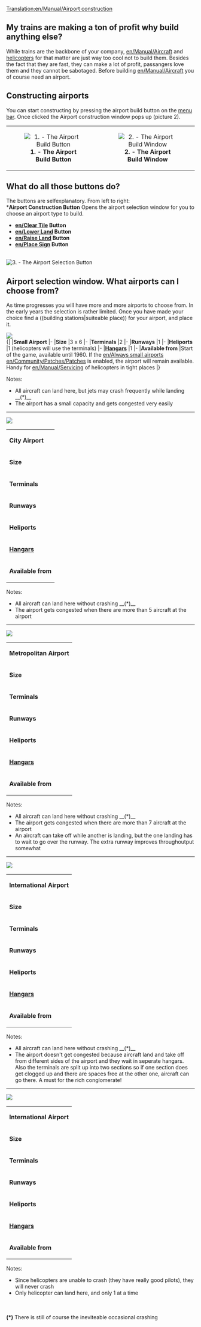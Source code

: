 [[Translation:en/Manual/Airport construction]]
==My trains are making a ton of profit why build anything else?==

While trains are the backbone of your company, [[en/Manual/Aircraft]] and [[en/Manual/Aircraft|helicopters]] for that matter are just way too cool not to build them. Besides the fact that they are fast, they can make a lot of profit, passangers love them and they cannot be sabotaged. Before building [[en/Manual/Aircraft]] you of course need an airport.


==Constructing airports==

You can start constructing by pressing the airport build button on the [[en/In Game Interface|menu bar]]. Once clicked the Airport construction window pops up (picture 2).

{| align=center
| width="50%" align="center"|[[File:en/Manual/Manual html 1ae92703.png|center|frame|'''1. - The Airport Build Button''']]
| width="50%" align="center"|[[File:en/Airport construction.png|center|frame|'''2. - The Airport Build Window''']]
|}

==What do all those buttons do?==

The buttons are selfexplanatory. From left to right:<br>
*'''Airport Construction Button''' Opens the airport selection window for you to choose an airport type to build.
*'''[[en/Clear Tile]] Button'''
*'''[[en/Lower Land]] Button'''
*'''[[en/Raise Land]] Button'''
*'''[[en/Place Sign]] Button'''
<br>
[[File:en/Airport-selection.png|center|frame|'''3. - The Airport Selection Button''']]

==Airport selection window. What airports can I choose from?==

As time progresses you will have more and more airports to choose from. In the early years the selection is rather limited. Once you have made your choice find a ((building stations|suiteable place)) for your airport, and place it.

[[File:en/Archive/Old 32bpp/Small airport.png|center|frame|]]<br>
{|
|'''Small Airport'''
|-
|'''Size'''
|3 x 6
|-
|'''Terminals'''
|2
|-
|'''Runways'''
|1
|-
|'''Heliports'''
|1 (helicopters will use the terminals)
|-
|'''[[en/Manual/Depots|Hangars]]'''
|1
|-
|'''Available from'''
|Start of the game, available until 1960. If the [[en/Always small airports]] [[en/Community/Patches/Patches]] is enabled, the airport will remain available. Handy for [[en/Manual/Servicing]] of helicopters in tight places
|}

Notes: 
*All aircraft can land here, but jets may crash frequently while landing __(*)__
*The airport has a small capacity and gets congested very easily
----

[[File:en/Archive/Old 32bpp/City airport.png|center|frame|]]<br>

{|
|'''City Airport'''
|-
|'''Size'''
|6 x 6
|-
|'''Terminals'''
|3
|-
|'''Runways'''
|1
|-
|'''Heliports'''
|1 (helicopters will use the terminals)
|-
|'''[[en/Manual/Depots|Hangars]]'''
|1
|-
|'''Available from'''
|The introduction year of the first jet airplane, usually 1955
|}

Notes: 
*All aircraft can land here without crashing __(*)__
*The airport gets congested when there are more than 5 aircraft at the airport
----

[[File:en/Archive/Old 32bpp/Metropolitan airport.png|center|frame|]]<br>

{|
|'''Metropolitan Airport'''
|-
|'''Size'''
|6 x 6
|-
|'''Terminals'''
|3
|-
|'''Runways'''
|2
|-
|'''Heliports'''
|1 (helicopters will use the terminals)
|-
|'''[[en/Manual/Depots|Hangars]]'''
|1
|-
|'''Available from'''
|1980
|}

Notes: 
*All aircraft can land here without crashing __(*)__
*The airport gets congested when there are more than 7 aircraft at the airport
*An aircraft can take off while another is landing, but the one landing has to wait to go over the runway. The extra runway improves throughoutput somewhat
----

[[File:en/Archive/Old 32bpp/International airport.png|center|frame|]]<br>

{|
|'''International Airport'''
|-
|'''Size'''
|7 x 7
|-
|'''Terminals'''
|6
|-
|'''Runways'''
|2 (the one on the right is for landing)
|-
|'''Heliports'''
|2 (totally independent of aircraft)
|-
|'''[[en/Manual/Depots|Hangars]]'''
|2
|-
|'''Available from'''
|1990
|}

Notes:
*All aircraft can land here without crashing __(*)__
*The airport doesn't get congested because aircraft land and take off from different sides of the airport and they wait in seperate hangars. Also the terminals are split up into two sections so if one section does get clogged up and there are spaces free at the other one, aircraft can go there. A must for the rich conglomerate!
----

[[File:en/Manual/Heliport.png|center|frame|]]<br>

{|
|'''International Airport'''
|-
|'''Size'''
|1 x 1
|-
|'''Terminals'''
|1
|-
|'''Runways'''
|0 (only helicopters)
|-
|'''Heliports'''
|1
|-
|'''[[en/Manual/Depots|Hangars]]'''
|0
|-
|'''Available from'''
|The introduction of the first helicopters, usually 1963
|}

Notes: 
*Since helicopters are unable to crash (they have really good pilots), they will never crash
*Only helicopter can land here, and only 1 at a time
<br><br>
'''(*)''' There is still of course the ineviteable occasional crashing